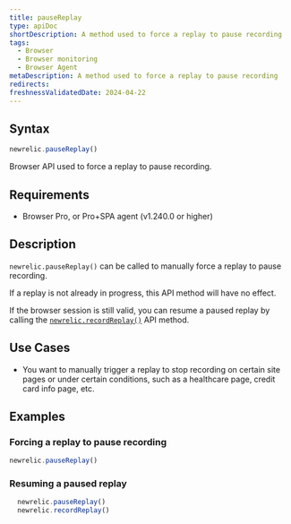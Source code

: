 ```yaml
---
title: pauseReplay
type: apiDoc
shortDescription: A method used to force a replay to pause recording
tags:
  - Browser
  - Browser monitoring
  - Browser Agent
metaDescription: A method used to force a replay to pause recording
redirects:
freshnessValidatedDate: 2024-04-22
---
```


## Syntax

```js
newrelic.pauseReplay()
```

Browser API used to force a replay to pause recording.

## Requirements

* Browser Pro, or Pro+SPA agent (v1.240.0 or higher)

## Description

`newrelic.pauseReplay()` can be called to manually force a replay to pause recording.

If a replay is not already in progress, this API method will have no effect.

If the browser session is still valid, you can resume a paused replay by calling the [`newrelic.recordReplay()`](/docs/browser/new-relic-browser/browser-apis/recordReplay) API method.

## Use Cases

* You want to manually trigger a replay to stop recording on certain site pages or under certain conditions, such as a healthcare page, credit card info page, etc.

## Examples

### Forcing a replay to pause recording

```js
newrelic.pauseReplay()
```

### Resuming a paused replay

```js
  newrelic.pauseReplay()
  newrelic.recordReplay()
```

